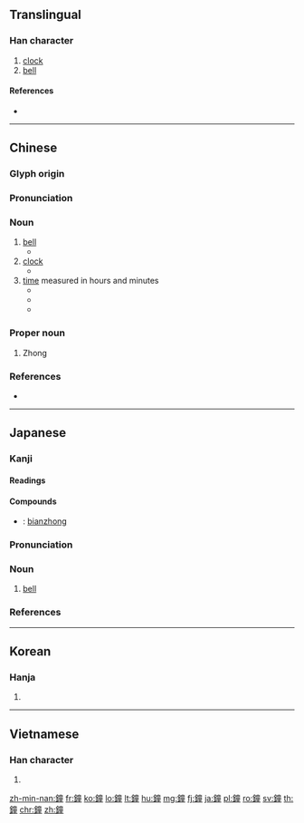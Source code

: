 {{character info/new}}
{{also|鍾|钟}}
==Translingual==

===Han character===
{{Han char|rn=167|rad=金|as=12|sn=20|four=80114|canj=CYTG|ids=⿰金童}}

# [[clock]]
# [[bell]]

====References====
* {{Han ref|kx=1323.020|dkj=40902|dj=1822.180|hdz=64258.060|uh=9418|ud=37912|bh=C4C1|bd=50369}}

----

==Chinese==
{{zh-forms|s=钟}}

===Glyph origin===
{{Han etym}}

===Pronunciation===
{{zh-pron
|m=zhōng
|c=zung1
|h=pfs=chûng
|md=
|mn=cheng/chiong
|mn_note=cheng - vernacular; chiong - literary
|w=
|mc=y
|oc=y
|cat=n
}}

===Noun===
{{zh-noun|mw=架|mw2=座}}

# [[bell]]
#* {{zh-x|那 個 鐘 每 小時 響 一次。|That '''bell''' rings once every hour.}}
# [[clock]]
#* {{zh-x|這 個 鐘 快 了，所以 我 把 它 校准 了。|The '''clock''' was fast so I corrected it.}}
# [[time]] measured in hours and minutes
#* {{zh-x|點鐘|o'clock}}
#* {{zh-x|分鐘|minute}}
#* {{zh-x|秒鐘|second}}

===Proper noun===
{{zh-proper noun}}

# {{surname|lang=zh}} Zhong

===References===
* {{cite-web
|url=http://www.mdbg.net/chindict/chindict.php?page=worddict&wdrst=0&wdqb=鐘
|title=鐘
|work=MDBG English to Chinese dictionary ( Based on CC-CEDICT )
|language=Mandarin/English
|accessdate=2014-03-03}}

----

==Japanese==

===Kanji===
{{ja-kanji|grade=c|rs=金12}}

====Readings====
{{ja-readings|goon=[[しゅ]] (shu) {{non-joyo-reading}}|kanon=[[しょう]] (shō)|kun=[[かね]] (kane)}}

====Compounds====
{{der-top|Compounds}}
* {{ja-r|編鐘|へんしょう}}: [[bianzhong]]
{{der-bottom}}

{{ja-kanjitab|かね|yomi=k}}

===Pronunciation===
{{ja-pron|yomi=k|かね|acc=0|acc_ref=DJR,NHK}}

===Noun===
{{ja-noun|かね}}

# [[bell]]

===References===
<references/>

----

==Korean==

===Hanja===
{{ko-hanja|hangeul=종|eumhun=|rv=jong|mr=chong|y=cong}}

# {{defn|lang=ko|sort=金12}}

----

==Vietnamese==

===Han character===
{{vi-hantu|[[chung]], [[chuông]]|rs=金12}}

# {{defn|lang=vi|sort=金12}}

[[zh-min-nan:鐘]]
[[fr:鐘]]
[[ko:鐘]]
[[lo:鐘]]
[[lt:鐘]]
[[hu:鐘]]
[[mg:鐘]]
[[fj:鐘]]
[[ja:鐘]]
[[pl:鐘]]
[[ro:鐘]]
[[sv:鐘]]
[[th:鐘]]
[[chr:鐘]]
[[zh:鐘]]